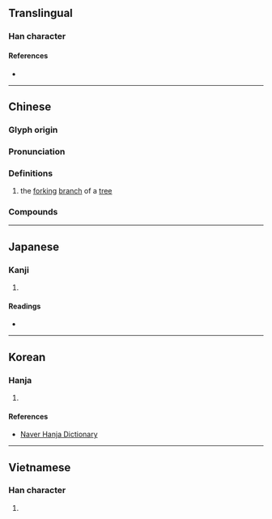 {{also|桠}}
{{character info/new}}
==Translingual==
{{Han simplified forms|椏|𬂲|桠|ex=y}}

===Han character===
{{Han char|rn=75|rad=木|as=08|sn=12|four=41917|canj=DMLM|ids=⿰木亞}}

====References====
* {{Han ref|kx=0536.120|dkj=15025|dj=0924.020|hdz=21224.030|uh=690F|ud=26895|bh=D9B2|bd=55730}}

----

==Chinese==
{{zh-forms|s=桠}}

===Glyph origin===
{{Han etym}}

===Pronunciation===
{{zh-pron
|m=yā
|c=aa1,ngaa4
|mc=y
|oc=y
|ma=
|cat=n
}}

===Definitions===
{{zh-hanzi}}

# the [[fork]]ing [[branch]] of a [[tree]]

===Compounds===
{{zh-der|椏杈|椏枝|枝椏}}

----

==Japanese==

===Kanji===
{{ja-kanji|grade=|rs=木08|shin=𬂲}}

# {{defn|lang=ja|sort=木08}}

====Readings====
* {{ja-readings
|goon=え
|kanon=あ
|kun=また-
}}

----

==Korean==

===Hanja===
{{ko-hanja|hangeul=아|rv=a|mr=a|y=a|eumhun=}}

# {{defn|lang=ko|sort=木08}}

====References====
* [http://hanja.naver.com/hanja?q=%E6%A4%8F Naver Hanja Dictionary]

----

==Vietnamese==

===Han character===
{{vi-hantu|[[a]], [[nha]]|rs=木08}}

# {{defn|lang=vi|sort=木08}}